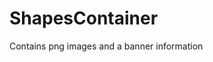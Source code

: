 

<Meta
  title='Components|Organisms/ShapesContainer'
  component={ShapesContainer}
/>

# ShapesContainer
Contains png images and a banner information
<Preview>
  <div className='preview1'>
    <ShapesContainer />
  </div>
</Preview>

